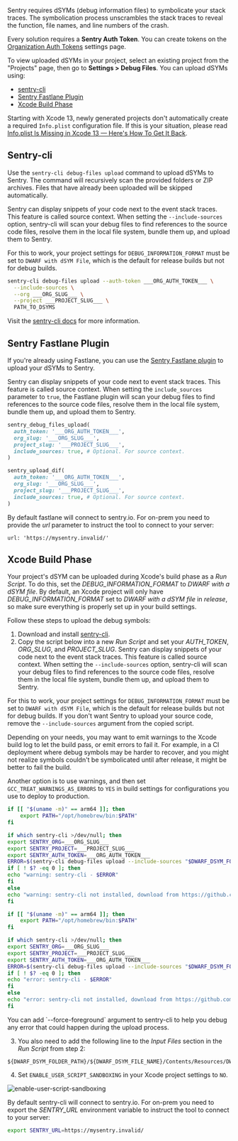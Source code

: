 Sentry requires dSYMs (debug information files) to symbolicate your stack traces. The symbolication process unscrambles the stack traces to reveal the function, file names, and line numbers of the crash.

Every solution requires a **Sentry Auth Token**. You can create tokens on the [Organization Auth Tokens](https://sentry.io/orgredirect/organizations/:orgslug/settings/auth-tokens/) settings page.

To view uploaded dSYMs in your project, select an existing project from the "Projects" page, then go to **Settings > Debug Files**. You can upload dSYMs using:

- [sentry-cli](#sentry-cli)
- [Sentry Fastlane Plugin](#fastlane)
- [Xcode Build Phase](#xcode-build-phase)

<Note>

Starting with Xcode 13, newly generated projects don't automatically create a required `Info.plist` configuration file.
If this is your situation, please read [Info.plist Is Missing in Xcode 13 — Here's How To Get It Back](https://betterprogramming.pub/info-plist-is-missing-in-xcode-13-heres-how-to-get-it-back-1a7abf3e2514).

</Note>

## Sentry-cli

Use the `sentry-cli debug-files upload` command to upload dSYMs to Sentry. The command will recursively scan the provided folders or ZIP archives. Files that have already been uploaded will be skipped automatically.

Sentry can display snippets of your code next to the event stack traces. This feature is called <PlatformLink to="/data-management/debug-files/source-context/">source context</PlatformLink>. When setting the `--include-sources` option, sentry-cli will scan your debug files to find references to the source code files, resolve them in the local file system, bundle them up, and upload them to Sentry.

For this to work, your project settings for `DEBUG_INFORMATION_FORMAT` must be set to `DWARF with dSYM File`, which is the default for release builds but not for debug builds.

<OrgAuthTokenNote />

```bash
sentry-cli debug-files upload --auth-token ___ORG_AUTH_TOKEN___ \
  --include-sources \
  --org ___ORG_SLUG___ \
  --project ___PROJECT_SLUG___ \
  PATH_TO_DSYMS
```

Visit the [sentry-cli docs](/cli/dif/#uploading-files) for more information.

## Sentry Fastlane Plugin

If you're already using Fastlane, you can use the [Sentry Fastlane plugin](https://github.com/getsentry/sentry-fastlane-plugin)
to upload your dSYMs to Sentry.

Sentry can display snippets of your code next to event stack traces. This feature is called <PlatformLink to="/data-management/debug-files/source-context/">source context</PlatformLink>. When setting the `include_sources` parameter to `true`, the Fastlane plugin will scan your debug files to find references to the source code files, resolve them in the local file system, bundle them up, and upload them to Sentry.

<OrgAuthTokenNote />

```ruby {tabTitle:Current Fastlane plugin}
sentry_debug_files_upload(
  auth_token: '___ORG_AUTH_TOKEN___',
  org_slug: '___ORG_SLUG___',
  project_slug: '___PROJECT_SLUG___',
  include_sources: true, # Optional. For source context.
)
```

```ruby {tabTitle:Fastlane plugin before 1.20.0}
sentry_upload_dif(
  auth_token: '___ORG_AUTH_TOKEN___',
  org_slug: '___ORG_SLUG___',
  project_slug: '___PROJECT_SLUG___',
  include_sources: true, # Optional. For source context.
)
```

<Alert level="" title="On Prem">

By default fastlane will connect to sentry.io. For on-prem you need to provide the _url_ parameter to instruct the tool to connect to your server:

```
url: 'https://mysentry.invalid/'
```

</Alert>

## Xcode Build Phase

Your project's dSYM can be uploaded during Xcode's build phase as a _Run Script_. To do this, set the _DEBUG_INFORMATION_FORMAT_ to _DWARF with a dSYM file_. By default, an Xcode project will only have _DEBUG_INFORMATION_FORMAT_ set to _DWARF with a dSYM file_ in _release_, so make sure everything is properly set up in your build settings.

Follow these steps to upload the debug symbols:

1.  Download and install [sentry-cli](/cli/installation/).
2.  Copy the script below into a new _Run Script_ and set your _AUTH_TOKEN_, _ORG_SLUG_, and _PROJECT_SLUG_.
Sentry can display snippets of your code next to the event stack traces. This feature is called <PlatformLink to="/data-management/debug-files/source-context/">source context</PlatformLink>. When setting the `--include-sources` option, sentry-cli will scan your debug files to find references to the source code files, resolve them in the local file system, bundle them up, and upload them to Sentry.

For this to work, your project settings for `DEBUG_INFORMATION_FORMAT` must be set to `DWARF with dSYM File`, which is the default for release builds but not for debug builds. If you don't want Sentry to upload your source code, remove the `--include-sources` argument from the copied script.

<Alert level="" title="Warnings vs. Errors">

Depending on your needs, you may want to emit warnings to the Xcode build log to let the build pass, or emit errors to fail it. For example, in a CI deployment where debug symbols may be harder to recover, and you might not realize symbols couldn't be symbolicated until after release, it might be better to fail the build.

Another option is to use warnings, and then set `GCC_TREAT_WARNINGS_AS_ERRORS` to `YES` in build settings for configurations you use to deploy to production.

</Alert>

<OrgAuthTokenNote />

```bash {tabTitle:Warn on failures - nonblocking}
if [[ "$(uname -m)" == arm64 ]]; then
    export PATH="/opt/homebrew/bin:$PATH"
fi

if which sentry-cli >/dev/null; then
export SENTRY_ORG=___ORG_SLUG___
export SENTRY_PROJECT=___PROJECT_SLUG___
export SENTRY_AUTH_TOKEN=___ORG_AUTH_TOKEN___
ERROR=$(sentry-cli debug-files upload --include-sources "$DWARF_DSYM_FOLDER_PATH" 2>&1 >/dev/null)
if [ ! $? -eq 0 ]; then
echo "warning: sentry-cli - $ERROR"
fi
else
echo "warning: sentry-cli not installed, download from https://github.com/getsentry/sentry-cli/releases"
fi
```

```bash {tabTitle:Error on failures - blocking}
if [[ "$(uname -m)" == arm64 ]]; then
    export PATH="/opt/homebrew/bin:$PATH"
fi

if which sentry-cli >/dev/null; then
export SENTRY_ORG=___ORG_SLUG___
export SENTRY_PROJECT=___PROJECT_SLUG___
export SENTRY_AUTH_TOKEN=___ORG_AUTH_TOKEN___
ERROR=$(sentry-cli debug-files upload --include-sources "$DWARF_DSYM_FOLDER_PATH" --force-foreground 2>&1 >/dev/null)
if [ ! $? -eq 0 ]; then
echo "error: sentry-cli - $ERROR"
fi
else
echo "error: sentry-cli not installed, download from https://github.com/getsentry/sentry-cli/releases"
fi
```
<Note>
You can add `--force-foreground` argument to sentry-cli to help you debug any error that could happen during the upload process.
</Note>

3.  You also need to add the following line to the _Input Files_ section in the _Run Script_ from step 2:

[//]: # "Don't use bash here. Clicking the copy button on the code sample with bash"
[//]: # "removes the leading $."

```text
${DWARF_DSYM_FOLDER_PATH}/${DWARF_DSYM_FILE_NAME}/Contents/Resources/DWARF/${TARGET_NAME}
```

4.  Set `ENABLE_USER_SCRIPT_SANDBOXING` in your Xcode project settings to `NO`.

![enable-user-script-sandboxing](./img/enable_user_script_sandboxing.png)

<Alert level="" title="Self Hosted">

By default sentry-cli will connect to sentry.io. For on-prem you need to export the _SENTRY_URL_ environment variable to instruct the tool to connect to your server:

```bash
export SENTRY_URL=https://mysentry.invalid/
```

</Alert>
